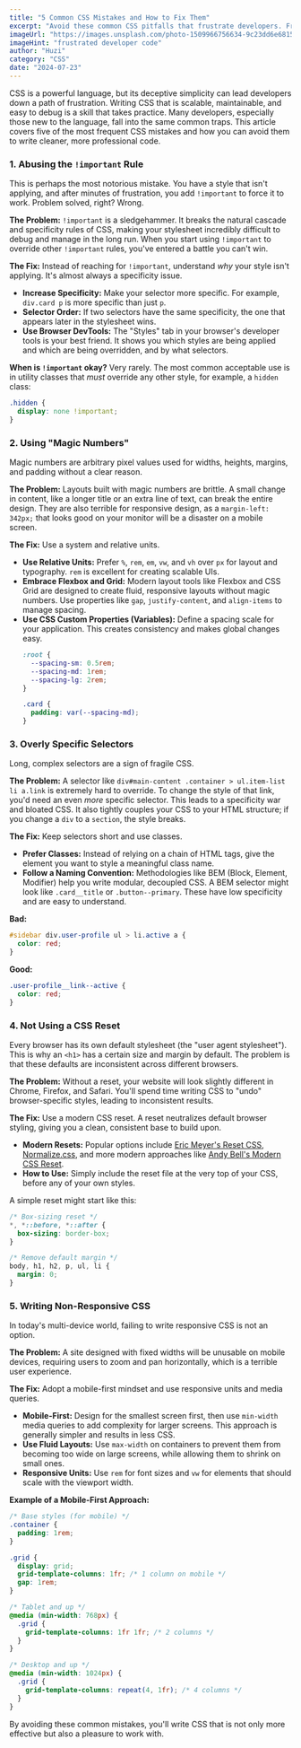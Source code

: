 ```yaml
---
title: "5 Common CSS Mistakes and How to Fix Them"
excerpt: "Avoid these common CSS pitfalls that frustrate developers. From specificity wars and magic numbers to overusing `!important`, learn how to write cleaner, more maintainable, and scalable CSS."
imageUrl: "https://images.unsplash.com/photo-1509966756634-9c23dd6e6815?q=80&w=1976&auto=format&fit=crop"
imageHint: "frustrated developer code"
author: "Huzi"
category: "CSS"
date: "2024-07-23"
---
```


CSS is a powerful language, but its deceptive simplicity can lead developers down a path of frustration. Writing CSS that is scalable, maintainable, and easy to debug is a skill that takes practice. Many developers, especially those new to the language, fall into the same common traps. This article covers five of the most frequent CSS mistakes and how you can avoid them to write cleaner, more professional code.

### 1. Abusing the `!important` Rule

This is perhaps the most notorious mistake. You have a style that isn't applying, and after minutes of frustration, you add `!important` to force it to work. Problem solved, right? Wrong.

**The Problem:** `!important` is a sledgehammer. It breaks the natural cascade and specificity rules of CSS, making your stylesheet incredibly difficult to debug and manage in the long run. When you start using `!important` to override other `!important` rules, you've entered a battle you can't win.

**The Fix:** Instead of reaching for `!important`, understand *why* your style isn't applying. It's almost always a specificity issue.
- **Increase Specificity:** Make your selector more specific. For example, `div.card p` is more specific than just `p`.
- **Selector Order:** If two selectors have the same specificity, the one that appears later in the stylesheet wins.
- **Use Browser DevTools:** The "Styles" tab in your browser's developer tools is your best friend. It shows you which styles are being applied and which are being overridden, and by what selectors.

**When is `!important` okay?** Very rarely. The most common acceptable use is in utility classes that *must* override any other style, for example, a `hidden` class:
```css
.hidden {
  display: none !important;
}
```

### 2. Using "Magic Numbers"

Magic numbers are arbitrary pixel values used for widths, heights, margins, and padding without a clear reason.

**The Problem:** Layouts built with magic numbers are brittle. A small change in content, like a longer title or an extra line of text, can break the entire design. They are also terrible for responsive design, as a `margin-left: 342px;` that looks good on your monitor will be a disaster on a mobile screen.

**The Fix:** Use a system and relative units.
- **Use Relative Units:** Prefer `%`, `rem`, `em`, `vw`, and `vh` over `px` for layout and typography. `rem` is excellent for creating scalable UIs.
- **Embrace Flexbox and Grid:** Modern layout tools like Flexbox and CSS Grid are designed to create fluid, responsive layouts without magic numbers. Use properties like `gap`, `justify-content`, and `align-items` to manage spacing.
- **Use CSS Custom Properties (Variables):** Define a spacing scale for your application. This creates consistency and makes global changes easy.
  ```css
  :root {
    --spacing-sm: 0.5rem;
    --spacing-md: 1rem;
    --spacing-lg: 2rem;
  }

  .card {
    padding: var(--spacing-md);
  }
  ```

### 3. Overly Specific Selectors

Long, complex selectors are a sign of fragile CSS.

**The Problem:** A selector like `div#main-content .container > ul.item-list li a.link` is extremely hard to override. To change the style of that link, you'd need an even *more* specific selector. This leads to a specificity war and bloated CSS. It also tightly couples your CSS to your HTML structure; if you change a `div` to a `section`, the style breaks.

**The Fix:** Keep selectors short and use classes.
- **Prefer Classes:** Instead of relying on a chain of HTML tags, give the element you want to style a meaningful class name.
- **Follow a Naming Convention:** Methodologies like BEM (Block, Element, Modifier) help you write modular, decoupled CSS. A BEM selector might look like `.card__title` or `.button--primary`. These have low specificity and are easy to understand.

**Bad:**
```css
#sidebar div.user-profile ul > li.active a {
  color: red;
}
```

**Good:**
```css
.user-profile__link--active {
  color: red;
}
```

### 4. Not Using a CSS Reset

Every browser has its own default stylesheet (the "user agent stylesheet"). This is why an `<h1>` has a certain size and margin by default. The problem is that these defaults are inconsistent across different browsers.

**The Problem:** Without a reset, your website will look slightly different in Chrome, Firefox, and Safari. You'll spend time writing CSS to "undo" browser-specific styles, leading to inconsistent results.

**The Fix:** Use a modern CSS reset. A reset neutralizes default browser styling, giving you a clean, consistent base to build upon.
- **Modern Resets:** Popular options include [Eric Meyer's Reset CSS](https://meyerweb.com/eric/tools/css/reset/), [Normalize.css](https://necolas.github.io/normalize.css/), and more modern approaches like [Andy Bell's Modern CSS Reset](https://piccalil.li/blog/a-modern-css-reset/).
- **How to Use:** Simply include the reset file at the very top of your CSS, before any of your own styles.

A simple reset might start like this:
```css
/* Box-sizing reset */
*, *::before, *::after {
  box-sizing: border-box;
}

/* Remove default margin */
body, h1, h2, p, ul, li {
  margin: 0;
}
```

### 5. Writing Non-Responsive CSS

In today's multi-device world, failing to write responsive CSS is not an option.

**The Problem:** A site designed with fixed widths will be unusable on mobile devices, requiring users to zoom and pan horizontally, which is a terrible user experience.

**The Fix:** Adopt a mobile-first mindset and use responsive units and media queries.
- **Mobile-First:** Design for the smallest screen first, then use `min-width` media queries to add complexity for larger screens. This approach is generally simpler and results in less CSS.
- **Use Fluid Layouts:** Use `max-width` on containers to prevent them from becoming too wide on large screens, while allowing them to shrink on small ones.
- **Responsive Units:** Use `rem` for font sizes and `vw` for elements that should scale with the viewport width.

**Example of a Mobile-First Approach:**
```css
/* Base styles (for mobile) */
.container {
  padding: 1rem;
}

.grid {
  display: grid;
  grid-template-columns: 1fr; /* 1 column on mobile */
  gap: 1rem;
}

/* Tablet and up */
@media (min-width: 768px) {
  .grid {
    grid-template-columns: 1fr 1fr; /* 2 columns */
  }
}

/* Desktop and up */
@media (min-width: 1024px) {
  .grid {
    grid-template-columns: repeat(4, 1fr); /* 4 columns */
  }
}
```

By avoiding these common mistakes, you'll write CSS that is not only more effective but also a pleasure to work with.